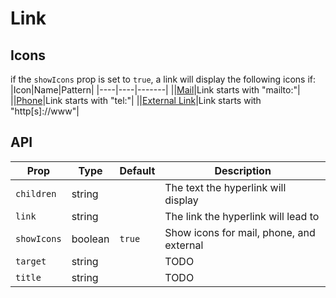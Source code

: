 
# Link
 
## Icons
if the ``showIcons`` prop is set to ``true``, a link will display the following icons if:
|Icon|Name|Pattern|
|----|----|-------|
|<Icon name="Mail" color="#000" />|[Mail](https://lucide.dev/icons/mail)|Link starts with "mailto:"|
|<Icon name="Phone" color="#000" />|[Phone](https://lucide.dev/icons/phone)|Link starts with "tel:"|
|<Icon name="ExternalLink" color="#000" />|[External Link](https://lucide.dev/icons/external-link)|Link starts with "http[s]://www"|

## API
|Prop|Type|Default|Description|
|----|----|-------|-----------|
|``children``|string||The text the hyperlink will display|
|``link``|string||The link the hyperlink will lead to|
|``showIcons``|boolean|`true`|Show icons for mail, phone, and external|
|``target``|string||TODO|
|``title``|string||TODO|